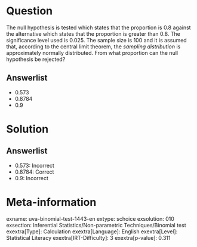 Question
========

The null hypothesis is tested which states that the proportion is 0.8 against the alternative which states that the proportion is greater than 0.8. The significance level used is 0.025. The sample size is 100 and it is assumed that, according to the central limit theorem, the *sampling distribution* is approximately normally distributed. From what proportion can the null hypothesis be rejected?

Answerlist
----------

* 0.573
* 0.8784
* 0.9

Solution
========

Answerlist
----------

* 0.573: Incorrect
* 0.8784: Correct
* 0.9: Incorrect

Meta-information
================
exname: uva-binomial-test-1443-en
extype: schoice
exsolution: 010
exsection: Inferential Statistics/Non-parametric Techniques/Binomial test
exextra[Type]: Calculation
exextra[Language]: English
exextra[Level]: Statistical Literacy
exextra[IRT-Difficulty]: 3
exextra[p-value]: 0.311
